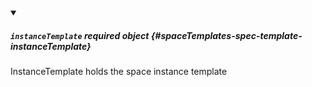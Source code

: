 


<details className="config-field" data-expandable="true" open>
<summary>

##### `instanceTemplate` <span className="config-field-required" data-required="false">required</span> <span className="config-field-type">object</span> <span className="config-field-default"></span> <span className="config-field-enum"></span> {#spaceTemplates-spec-template-instanceTemplate}

InstanceTemplate holds the space instance template

</summary>

<PartialInstanceTemplatereference />


</details>
